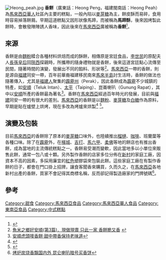 [[File:Heong_peah.jpg|thumb]]
'''香餅'''（廣東話：Heong Peng，福建閩南話：Heong Peah）為[[馬來西亞華人|馬來西亞華人]]社區內主要的糕點，一般內陷以[[麥芽糖|麥芽糖]]為主，餅皮酥而易碎，食用時容易掉落餅屑。早期這道糕點又因形狀像馬蹄，而被稱為'''馬蹄酥'''，後來因烤製此餅時，會散發陣陣誘人香味，因此後來在[[馬來西亞|馬來西亞]]廣被稱為'''香餅'''<ref>{{Cite web |url=http://news.sinchew.com.my/node/366441?tid=1 |title=補選找吃‧安順香餅口味多 |access-date=2014-12-09 |archive-url=https://web.archive.org/web/20141209193319/http://news.sinchew.com.my/node/366441?tid=1 |archive-date=2014-12-09 |dead-url=yes }}</ref>。

==來源==
香餅是由[[麵粉|麵粉]]糅合各種材料烘焙而成的酥餅，相傳原是宮廷食品，[[李世民|李世民]]的原配夫人[[長孫皇后|長孫皇后]]回[[陝西|陝西]]探親時，所攜帶的隨身禮物就是香餅，後來這道宮廷點心流傳至民間，隨著時間的演變，發展出不同的餡料、形狀等<ref>[http://www.chinapress.com.my/node/528063 魚米之鄉好安順(第3篇)．現做現賣 只此一家 香餅脆又香] {{webarchive|url=https://web.archive.org/web/20140526235944/http://www.chinapress.com.my/node/528063 |date=2014-05-26 }}</ref>。[[馬來西亞|馬來西亞]]一帶的香餅，則是源自[[福建|福建]]同安一帶，百年前華裔福建移民南來[[馬來半島|馬來半島]]討生活時，香餅的做法也隨著傳入，尤其是[[閩南人|福建人]]聚集的[[霹靂州|霹靂州]]（Perak），因此香餅成為[[霹靂州|霹靂]]不少城鎮的特產，如[[安順|安順]]（Teluk Intan）、[[太平市_(馬來西亞)|太平]]（Taiping）、崑崙喇叭（Gunung Rapat），其中以[[安順|安順]]所產的香餅最為著名<ref>[http://www.guangming.com.my/node/214728?tid=9 安順虎頭嘜香餅‧甜中帶香保持老味道]</ref>。香餅在[[馬來西亞|馬來西亞]]經過百年時光的發展，目前與[[福建|福建]]同安一帶的有很大的差別。[[馬來西亞|馬來西亞]]的香餅是以[[麵粉|麵粉]]、[[麥芽糖|麥芽糖]]及[[白糖|白糖]]作為原料，早期是貼在爐壁上烘烤，現在多改為烤爐來烘製<ref>{{Cite web |url=http://mykampung.sinchew.com.my/node/332831 |title=班台老字號新美香‧香餅飄香60年 |access-date=2014-12-09 |archive-url=https://web.archive.org/web/20141209192416/http://mykampung.sinchew.com.my/node/332831 |archive-date=2014-12-09 |dead-url=yes }}</ref> <ref>{{Cite web |url=http://life.sinchew.com.my/node/6410?tid=62 |title=太平特產小食‧金地園香餅保留原味 |access-date=2014-12-09 |archive-url=https://web.archive.org/web/20141209193458/http://life.sinchew.com.my/node/6410?tid=62 |archive-date=2014-12-09 |dead-url=yes }}</ref>。

==演變及包裝==
目前[[馬來西亞|馬來西亞]]的香餅除了原本的[[麥芽糖|麥芽糖]]口味外，也陸續推出[[榴槤|榴槤]]、[[咖啡|咖啡]]、班蘭葉等各種口味。除了在[[霹靂州|霹靂]]外，在[[檳城|檳城]]、[[吉打|吉打]]、[[馬六甲|馬六甲]]、[[柔佛|柔佛]]等地的餅店也有推出香餅，成為當地的主流傳統糕點之一。香餅易受潮而變軟，因此當地多以小單位來販售此餅，通常一包八或十顆。另外製作香餅的店家多位分佈在[[新村|新村]]的家庭工廠，因資本不高的因素，多採用廉宜的[[紅色|紅色]]塑膠袋來包裝此餅。這些家庭工廠在有製作香餅的日子，都會在門口掛上招牌，讓食客聞香來購買，久而久之，在[[馬來西亞|馬來西亞]]各地新村出產的香餅，買家不會記得其商標名稱，反而卻記得製造廠家的門牌號碼<ref>[http://www.nanyang.com/node/620718 烤炉炭烧香飘国内外 昆仑喇叭暗号买香饼]{{dead link|date=2018年5月 |bot=InternetArchiveBot |fix-attempted=yes }}</ref>。

== 參考 ==
{{reflist}}

{{馬來西亞各族料理}}

[[Category:甜食|Category:甜食]]
[[Category:馬來西亞食品|Category:馬來西亞食品]]
[[Category:馬來西亞華人食品|Category:馬來西亞華人食品]]
[[Category:東南亞食品|Category:東南亞食品]]
[[Category:中式糕點|Category:中式糕點]]